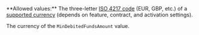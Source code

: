<ParamField body="MinDebitedFundsCurrency" type="string" >     
**Allowed values:** The three-letter <a href="/api-reference/overview/data-formats" target="_blank">ISO 4217 code</a> (EUR, GBP, etc.) of a <a href="/guides/currencies" target="_blank">supported currency</a> (depends on feature, contract, and activation settings).

The currency of the `MinDebitedFundsAmount` value. 
</ParamField>